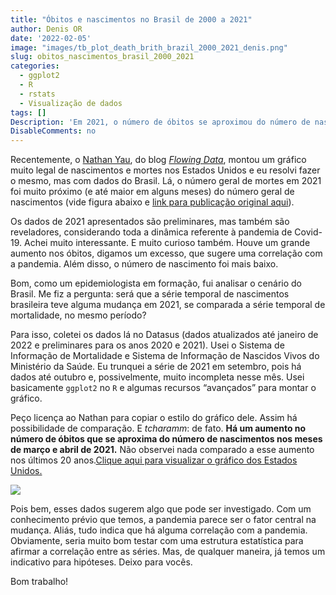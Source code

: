 ```yaml
---
title: "Óbitos e nascimentos no Brasil de 2000 a 2021"
author: Denis OR
date: '2022-02-05'
image: "images/tb_plot_death_brith_brazil_2000_2021_denis.png"
slug: obitos_nascimentos_brasil_2000_2021
categories:
  - ggplot2
  - R
  - rstats
  - Visualização de dados
tags: []
Description: 'Em 2021, o número de óbitos se aproximou do número de nascimentos nos meses de março e abril. Situação é inédita no Brasil.'
DisableComments: no
---
```


Recentemente, o [Nathan Yau](https://twitter.com/flowingdata){target="_blank"}, do blog [*Flowing Data*](https://flowingdata.com/), montou um gráfico muito legal de nascimentos e mortes nos Estados Unidos e eu resolvi fazer o mesmo, mas com dados do Brasil. Lá, o número geral de mortes em 2021 foi muito próximo (e até maior em alguns meses) do número geral de nascimentos (vide figura abaixo e [link para publicação original aqui](https://flowingdata.com/2022/02/03/when-there-were-more-deaths-than-births-in-the-u-s/){target="_blank"}).

Os dados de 2021 apresentados são preliminares, mas também são reveladores, considerando toda a dinâmica referente à pandemia de Covid-19. Achei muito interessante. E muito curioso também. Houve um grande aumento nos óbitos, digamos um excesso, que sugere uma correlação com a pandemia. Além disso, o número de nascimento foi mais baixo.

Bom, como um epidemiologista em formação, fui analisar o cenário do Brasil. Me fiz a pergunta: será que a série temporal de nascimentos brasileira teve alguma mudança em 2021, se comparada a série temporal de mortalidade, no mesmo período?

Para isso, coletei os dados lá no Datasus (dados atualizados até janeiro de 2022 e preliminares para os anos 2020 e 2021). Usei o Sistema de Informação de Mortalidade e Sistema de Informação de Nascidos Vivos do Ministério da Saúde. Eu trunquei a série de 2021 em setembro, pois há dados até outubro e, possivelmente, muito incompleta nesse mês. Usei basicamente `ggplot2` no `R` e algumas recursos "avançados" para montar o gráfico.

Peço licença ao Nathan para copiar o estilo do gráfico dele. Assim há possibilidade de comparação. E *tcharamm*: de fato. **Há um aumento no número de óbitos que se aproxima do número de nascimentos nos meses de março e abril de 2021.** Não observei nada comparado a esse aumento nos últimos 20 anos.[Clique aqui para visualizar o gráfico dos Estados Unidos.](https://pbs.twimg.com/media/FKsBV1hVEAYIbhy?format=jpg&name=4096x4096){target="_blank"}

![](/images/plot_death_brith_brazil_2000_2021_denis.png)

Pois bem, esses dados sugerem algo que pode ser investigado. Com um conhecimento prévio que temos, a pandemia parece ser o fator central na mudança. Aliás, tudo indica que há alguma correlação com a pandemia. Obviamente, seria muito bom testar com uma estrutura estatística para afirmar a correlação entre as séries. Mas, de qualquer maneira, já temos um indicativo para hipóteses. Deixo para vocês.

Bom trabalho!
